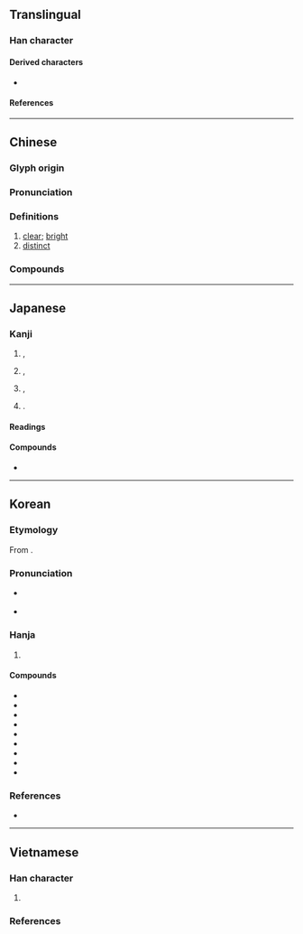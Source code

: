 {{character info}}
{{character info|0xF929}}
{{character info|0xFA92}}
{{character info|0x2F8D8}}
==Translingual==

===Han character===
{{Han char|rn=74|rad=月|as=06|sn=10|four=37720|canj=IIB|ids=}}

====Derived characters====
* {{l|mul|[[𠻴]], [[㙟]], [[𢠯]], [[𪮡]], [[𣼽]], [[樃]], [[𤎜]], [[𤨡]], [[𦄺]], [[𫆍]], [[𬡨]], [[𠓇]], [[𨅉]], [[𡂯]], [[𫻠]], [[𬂆]], [[蓢]], [[𢀬]], [[𬕨]], [[𩅜]], [[𩡜]], [[塱]], [[㮾]]}}

====References====
{{Han ref|kx=0505.230|dkj=14362|dj=0884.190|hdz=32072.060|uh=6717}}
{{Han ref|uh=F929}}
{{Han ref|uh=FA92}}
{{Han ref|uh=2F8D8}}

----

==Chinese==
{{zh-forms|alt=朖,㫰,誏,朤,𣊧,𣍷}}

===Glyph origin===
{{Han etym}}
{{Han compound|良|月|ls=psc|c1=p|c2=s|t2=moon}}

===Pronunciation===
{{zh-pron
|m=lǎng
|c=long5
|h=pfs=làn
|md=lāng
|mn=qz,tw,xm,zz:lóng/twv:láng/twv:lang
|mn_note=láng/lang - vernacular; lóng - literary
|mn-t=lang6
|w=3laan
|mc=y
|oc=y
|cat=a
}}

===Definitions===
{{zh-hanzi}}

# [[clear]]; [[bright]]
# [[distinct]]

===Compounds===
{{zh-der|光朗朗|不朗朗|勃朗特|健朗|布朗族|伊朗高原|天朗氣清|伊朗|天清氣朗|勃朗峰|布朗運動|白朗峰|秦庭朗鏡|白朗寧|朗鑒|朗朗|朗誦詩|朗格的|朗照|朗目疏眉|目若朗星|晴朗|朗悟|朗誦|書聲朗朗|硬朗|朗讀|朗誦調|神清氣朗|朗暢|朗抱|眉清目朗|朗朗雲天|月朗風清|朗朗上口|明朗|燎朗|朗聲|爽朗|朗朗高談|晃朗|清風朗月|清朗|朗月|朗巴兒|朗月清風|風恬日朗|風清月朗|高聲朗誦|高朗|遼朗|風恬月朗|軒朗|豁然開朗|開朗|通朗|雋朗|豁朗|克朗|科朗|珠穆朗瑪|勃朗運動|朗如}}

----

==Japanese==
{{ja-kanji forms|k=y}}

===Kanji===
{{ja-kanji|grade=6|rs=月07}}

# {{qualifier|visually}} {{l|en|bright}}, {{l|en|clear}}
# {{qualifier|auditorily}} {{l|en|sonorant}}, {{l|en|clear}}
# {{qualifier|psychologically}} {{l|en|merry}}, {{l|en|cheerful}}
# {{n-g|Used in personal names}}.

====Readings====
{{ja-readings
|goon=ろう<らう
|kanon=ろう<らう
|kun=ほが-ら, ほが-らか, あき-らか
|nanori=あきら, お, さえ, ろ
}}

====Compounds====
* {{ja-r|晴%朗|せい%ろう}}

----

==Korean==

===Etymology===
From {{der|ko|ltc|-}} {{ltc-l|朗}}. {{hanja-sinjeung|랑|lang}}

===Pronunciation===
* {{q|initial position}} {{ko-hanja-pron|낭|l=y}}
* {{q|non-initial position}} {{ko-hanja-pron|랑}}

===Hanja===
{{ko-hanja-search}}
{{ko-hanja|밝다|밝을|랑||낭}}

# {{hanja form of|[[랑]]/[[낭]]|[[clear]]; [[bright]]}}

====Compounds====
{{der-top3|Compounds}}
* {{ko-l|명랑|明朗}}
* {{ko-l|낭송|朗誦}}
* {{ko-l|낭랑|朗朗}}
* {{ko-l|낭음|朗吟}}
* {{ko-l|낭오|朗悟}}
* {{ko-l|청랑|晴朗}}
* {{ko-l|광랑|曠朗}}
* {{ko-l|광랑|光朗}}
* {{ko-l|낭독|[[reading]] [[out loud]]|朗讀}}
{{der-bottom}}

===References===
* {{R:hanjadoc|4780}}

----

==Vietnamese==

===Han character===
{{vi-readings|rs=月07
|hanviet=lãng-tdcndg;tdcntd;gdhn
|phienthiet=里黨 lí đảng
|nom=lẳng-tdcndg;tdcntd;gdhn;btcn;taberd, lặng-tdcndg;tdcntd;gdhn;btcn;taberd, rạng-tdcndg;tdcntd;gdhn;btcn;taberd, lảng-tdcndg;tdcntd;gdhn;btcn, lững-tdcndg;tdcntd;gdhn;btcn, lãng-tdcndg;tdcntd;gdhn, lửng-tdcndg;tdcntd;taberd, láng-tdcndg;tdcntd, lắng-tdcndg;tdcntd, sang-tdcndg;tdcntd, sáng-tdcndg;tdcntd, lựng-gdhn;taberd, lẵng-tdcndg, trắng-tdcndg, rang-gdhn, lăng-btcn, lứng-btcn
}}

# {{Nom form of|lặng|[[calm]]; [[silent]]; [[quiet]]}}

===References===
<references/>